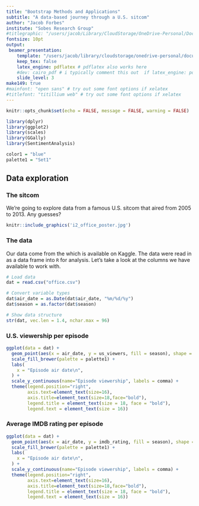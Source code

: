 ```yaml
---
title: "Bootstrap Methods and Applications"
subtitle: "A data-based journey through a U.S. sitcom"
author: "Jacob Forbes"
institute: "Sobes Research Group"
#titlegraphic: "/users/jacob/Library/CloudStorage/OneDrive-Personal/Documents/UTK 22-25/Research/Template files/UT_CenteredLogo-RGB.png"
fontsize: 10pt
output:
 beamer_presentation:
    template: "/users/jacob/library/cloudstorage/onedrive-personal/documents/utk 22-25/research/svm-r-markdown-templates/svm-latex-beamer.tex"
    keep_tex: false
    latex_engine: pdflatex # pdflatex also works here
    #dev: cairo_pdf # i typically comment this out  if latex_engine: pdflatex
    slide_level: 3
make149: true
#mainfont: "open sans" # try out some font options if xelatex
#titlefont: "titillium web" # try out some font options if xelatex
---
```


```r
knitr::opts_chunk$set(echo = FALSE, message = FALSE, warning = FALSE)
```

```r
library(dplyr)
library(ggplot2)
library(scales)
library(GGally)
library(SentimentAnalysis)
```

```r
color1 = "blue"
palette1 = "Set1"
```


## Data exploration

### The sitcom

We're going to explore data from a famous U.S. sitcom that aired from 2005 to 2013. Any guesses?

\pause

```r
knitr::include_graphics('i2_office_poster.jpg')
```

### The data

Our data come from the [\textcolor{blue}{The Office Episodes Data}](https://www.kaggle.com/datasets/bcruise/the-office-episodes-data) which is available on Kaggle. The data were read in as a data frame into `R` for analysis. Let's take a look at the columns we have available to work with.

\pause

\tiny
```r
# Load data
dat = read.csv("office.csv")

# Convert variable types
dat$air_date = as.Date(dat$air_date, "%m/%d/%y")
dat$season = as.factor(dat$season)

# Show data structure
str(dat, vec.len = 1.4, nchar.max = 96)
```

\normalsize

### U.S. viewership per episode

```r
ggplot(data = dat) +
  geom_point(aes(x = air_date, y = us_viewers, fill = season), shape = 21, size = 3, alpha = 0.75) +
  scale_fill_brewer(palette = palette1) +
  labs(
    x = "Episode air date\n",
  ) +
  scale_y_continuous(name="Episode viewership", labels = comma) +
  theme(legend.position="right", 
        axis.text=element_text(size=16),
        axis.title=element_text(size=18,face="bold"),
        legend.title = element_text(size = 18, face = "bold"),
        legend.text = element_text(size = 16))
```

### Average IMDB rating per episode

```r
ggplot(data = dat) +
  geom_point(aes(x = air_date, y = imdb_rating, fill = season), shape = 21, size = 3, alpha = 0.75) +
  scale_fill_brewer(palette = palette1) +
  labs(
    x = "Episode air date\n",
  ) +
  scale_y_continuous(name="Episode viewership", labels = comma) +
  theme(legend.position="right", 
        axis.text=element_text(size=16),
        axis.title=element_text(size=18,face="bold"),
        legend.title = element_text(size = 18, face = "bold"),
        legend.text = element_text(size = 16))
```



